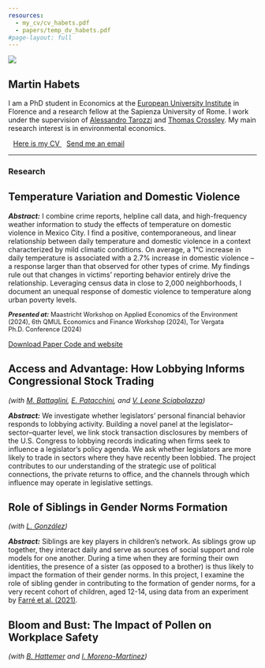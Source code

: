 ```yaml
---
resources:
  - my_cv/cv_habets.pdf
  - papers/temp_dv_habets.pdf
#page-layout: full
---
```


::: {.grid}

::: {.g-col-12 .g-col-md-4}

![](martin-profile.jpg)

:::

::: {.g-col-12 .g-col-md-8}

# Martin Habets

I am a PhD student in Economics at the [European University Institute](https://www.eui.eu/en/academic-units/department-of-economics) in Florence
and a research fellow at the Sapienza University of Rome.
I work under the supervision of [Alessandro Tarozzi](https://sites.google.com/site/alessandrotarozzi/home) and [Thomas Crossley](https://sites.google.com/site/tfcrossley/).
My main research interest is in environmental economics.


<a href="/my_cv/cv_habets.pdf" target="_blank" rel="noopener noreferrer" class="btn btn-outline-success" role="button">
<i class="bi bi-file-earmark-person" style="font-size: 20px; margin-right: 10px;"></i> Here is my CV
</a>
<a href="mailto:martin.habets@eui.eu" class="btn btn-outline-success">
<i class="bi bi-envelope" style="font-size: 20px; margin-right: 10px;"></i>
Send me an email
</a>
:::

:::

 
<hr>

### Research

::: {.callout-tip collapse="false" appearance="minimal"}

# Temperature Variation and Domestic Violence

_**Abstract:**_ I combine crime reports, helpline call data, and high-frequency weather information 
to study the effects of temperature on domestic violence in Mexico City.
I find a positive, contemporaneous, and linear relationship between daily temperature and domestic violence in a context characterized by mild climatic conditions.
On average, a 1°C increase in daily temperature is associated with a 2.7% increase in domestic violence -- a response larger than that observed for other types of crime.
My findings rule out that changes in victims' reporting behavior entirely drive the relationship.
Leveraging census data in close to 2,000 neighborhoods, I document an unequal response of domestic violence to temperature along urban poverty levels.

::: {style="font-size: 90%;"}
_**Presented at:**_
Maastricht Workshop on Applied Economics of the Environment (2024),
6th QMUL Economics and Finance Workshop (2024),
Tor Vergata Ph.D. Conference (2024)

:::

<a href="/papers/temp_dv_habets.pdf" target="_blank" rel="noopener noreferrer" class="btn btn-sm btn-success" role="button">
<i class="bi bi-download"></i> Download Paper
</a>
<a href="https://martinhabets.github.io/mexico_build_data/" target="_blank" rel="noopener noreferrer" class="btn btn-success btn-sm" role="button">
<i class="bi bi-justify-left"></i> Code and website
</a>

:::


::: {.callout-tip collapse="false" appearance="minimal"}

# Access and Advantage: How Lobbying Informs Congressional Stock Trading
_(with [M. Battaglini](https://www.mbattaglini.com/), [E. Patacchini](https://www.epatacchini.com/), and [V. Leone Sciabolazza](https://www.valerioleonesciabolazza.com/))_

_**Abstract:**_  We investigate whether legislators’ personal financial behavior responds to lobbying activity. Building a novel panel at the legislator–sector–quarter level, we link stock transaction disclosures by members of the U.S. Congress to lobbying records indicating when firms seek to influence a legislator’s policy agenda.
We ask whether legislators are more likely to trade in sectors where they have recently been lobbied. The project contributes to our understanding of the strategic use of political connections, the private returns to office, and the channels through which influence may operate in legislative settings.

:::



::: {.callout-tip collapse="false" appearance="minimal"}

# Role of Siblings in Gender Norms Formation
 _(with [L. González](https://libertadgonzalez.com/))_

_**Abstract:**_ Siblings are key players in children’s network. As siblings grow up together, they interact daily and serve as sources of social support and role models for one another. During a time when they are forming their own identities, the presence of a sister (as opposed to a brother) is thus likely to impact the formation of their gender norms.
In this project, I examine the role of sibling gender in contributing to the formation of gender norms, for a very recent cohort of children, aged 12-14, using data from an experiment by [Farré et al. (2021)](https://docs.iza.org/dp16341.pdf).

:::


::: {.callout-tip collapse="true" appearance="minimal"}

# Bloom and Bust: The Impact of Pollen on Workplace Safety 

_(with [B. Hattemer](https://benjaminhattemer.com/) and [I. Moreno-Martinez](https://ismaelmorenomartinez.eu/))_

:::




